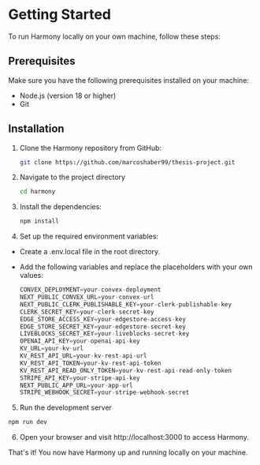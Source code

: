 # Getting Started

To run Harmony locally on your own machine, follow these steps:

## Prerequisites

Make sure you have the following prerequisites installed on your machine:

- Node.js (version 18 or higher)
- Git

## Installation

1. Clone the Harmony repository from GitHub:

   ```bash
   git clone https://github.com/marcoshaber99/thesis-project.git
   ```

2. Navigate to the project directory

   ```bash
   cd harmony
   ```

3. Install the dependencies:

   ```bash
   npm install
   ```

4. Set up the required environment variables:

- Create a .env.local file in the root directory.
- Add the following variables and replace the placeholders with your own values:

  ```java
  CONVEX_DEPLOYMENT=your-convex-deployment
  NEXT_PUBLIC_CONVEX_URL=your-convex-url
  NEXT_PUBLIC_CLERK_PUBLISHABLE_KEY=your-clerk-publishable-key
  CLERK_SECRET_KEY=your-clerk-secret-key
  EDGE_STORE_ACCESS_KEY=your-edgestore-access-key
  EDGE_STORE_SECRET_KEY=your-edgestore-secret-key
  LIVEBLOCKS_SECRET_KEY=your-liveblocks-secret-key
  OPENAI_API_KEY=your-openai-api-key
  KV_URL=your-kv-url
  KV_REST_API_URL=your-kv-rest-api-url
  KV_REST_API_TOKEN=your-kv-rest-api-token
  KV_REST_API_READ_ONLY_TOKEN=your-kv-rest-api-read-only-token
  STRIPE_API_KEY=your-stripe-api-key
  NEXT_PUBLIC_APP_URL=your-app-url
  STRIPE_WEBHOOK_SECRET=your-stripe-webhook-secret
  ```

5. Run the development server

```bash
npm run dev

```

6. Open your browser and visit http://localhost:3000 to access Harmony.

That's it! You now have Harmony up and running locally on your machine.
